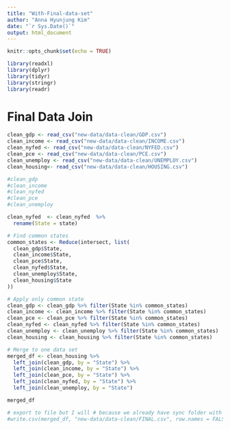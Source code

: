 ```yaml
---
title: "With-Final-data-set"
author: "Anna Hyunjung Kim"
date: "`r Sys.Date()`"
output: html_document
---
```


```r
knitr::opts_chunk$set(echo = TRUE)
```

```r
library(readxl)
library(dplyr)
library(tidyr)
library(stringr)
library(readr)
```

# Final Data Join

```r
clean_gdp <- read_csv("new-data/data-clean/GDP.csv")
clean_income <- read_csv("new-data/data-clean/INCOME.csv")
clean_nyfed <- read_csv("new-data/data-clean/NYFED.csv")
clean_pce <- read_csv("new-data/data-clean/PCE.csv")
clean_unemploy <- read_csv("new-data/data-clean/UNEMPLOY.csv")
clean_housing<- read_csv("new-data/data-clean/HOUSING.csv")

#clean_gdp 
#clean_income
#clean_nyfed 
#clean_pce 
#clean_unemploy 

clean_nyfed  <- clean_nyfed  %>%
  rename(State = state)

# Find common states
common_states <- Reduce(intersect, list(
  clean_gdp$State,
  clean_income$State,
  clean_pce$State,
  clean_nyfed$State,
  clean_unemploy$State,
  clean_housing$State
))

# Apply only common state
clean_gdp <- clean_gdp %>% filter(State %in% common_states)
clean_income <- clean_income %>% filter(State %in% common_states)
clean_pce <- clean_pce %>% filter(State %in% common_states)
clean_nyfed <- clean_nyfed %>% filter(State %in% common_states)
clean_unemploy <- clean_unemploy %>% filter(State %in% common_states)
clean_housing <- clean_housing %>% filter(State %in% common_states)

# Merge to one data set
merged_df <- clean_housing %>%
  left_join(clean_gdp, by = "State") %>%
  left_join(clean_income, by = "State") %>%
  left_join(clean_pce, by = "State") %>%
  left_join(clean_nyfed, by = "State") %>%
  left_join(clean_unemploy, by = "State")

merged_df
```
```r
# export to file but I will # because we already have sync folder with github
#write.csv(merged_df, "new-data/data-clean/FINAL.csv", row.names = FALSE)
```


